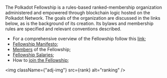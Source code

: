 
The Polkadot Fellowship is a rules-based ranked-membership organization administered and empowered through blockchain logic hosted on the Polkadot Network. The goals of the organization are discussed in the links below, as is the background of its creation. Its bylaws and membership rules are specified and relevant conventions described.

- For a comprehensive overview of the Fellowship follow this <a href="https://polkadot-fellows.github.io/dashboard/#/overview" target="_blank">link</a>;
- <a href="https://github.com/polkadot-fellows/manifesto/blob/main/manifesto.pdf" target="_blank">Fellowship Manifesto</a>;
- <a href="https://polkadot-fellows.github.io/dashboard/#/members" target="_blank">Members</a> of the Fellowship;
- <a href="https://polkadot-fellows.github.io/dashboard/#/membershipt" target="_blank">Fellowship Salaries</a>;
- How to <a href="https://wiki.polkadot.network/docs/learn-polkadot-technical-fellowship#becoming-a-member" target="_blank">join the Fellowship</a>;

<img className={"adj-img"} src={rank} alt="ranking" />
